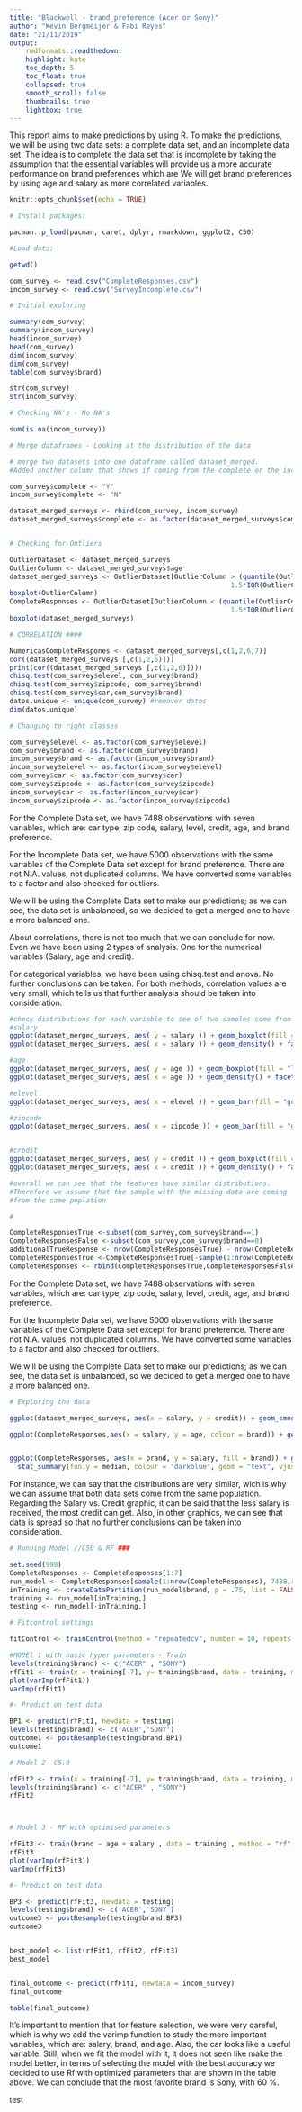 ```yaml
---
title: "Blackwell - brand_preference (Acer or Sony)"
author: "Kevin Bergmeijer & Fabi Reyes"
date: "21/11/2019"
output: 
    rmdformats::readthedown:
    highlight: kate
    toc_depth: 5
    toc_float: true
    collapsed: true
    smooth_scroll: false
    thumbnails: true
    lightbox: true
---
```

This report aims to make predictions by using R.
To make the predictions, we will be using two data sets: a complete data set, and an incomplete data set.
The idea is to complete the data set that is incomplete by taking the assumption that the essential variables will provide us  a more accurate performance on brand preferences which are
We will get brand preferences by using age and salary as more correlated variables.
```r
knitr::opts_chunk$set(echo = TRUE)
```

```r
# Install packages: 

pacman::p_load(pacman, caret, dplyr, rmarkdown, ggplot2, C50)

#Load data:

getwd()

com_survey <- read.csv("CompleteResponses.csv")
incom_survey <- read.csv("SurveyIncomplete.csv")

```

```r
# Initial exploring

summary(com_survey)
summary(incom_survey)
head(incom_survey)
head(com_survey)
dim(incom_survey)
dim(com_survey)
table(com_survey$brand)

str(com_survey)
str(incom_survey)
```


```r
# Checking NA's - No NA's 

sum(is.na(incom_survey))

# Merge dataframes - Looking at the distribution of the data

# merge two datasets into one dataframe called dataset_merged. 
#Added another column that shows if coming from the complete or the incomplete survey (complete = Y, incomplete = N)

com_survey$complete <- "Y"
incom_survey$complete <- "N"

dataset_merged_surveys <- rbind(com_survey, incom_survey)
dataset_merged_surveys$complete <- as.factor(dataset_merged_surveys$complete)


# Checking for Outliers

OutlierDataset <- dataset_merged_surveys
OutlierColumn <- dataset_merged_surveys$age
dataset_merged_surveys <- OutlierDataset[OutlierColumn > (quantile(OutlierColumn)[[2]] -
                                                       1.5*IQR(OutlierColumn)),]
boxplot(OutlierColumn)
CompleteResponses <- OutlierDataset[OutlierColumn < (quantile(OutlierColumn)[[4]] +
                                                       1.5*IQR(OutlierColumn)),]
boxplot(dataset_merged_surveys)

# CORRELATION ####

NumericasCompleteRespones <- dataset_merged_surveys[,c(1,2,6,7)]
cor((dataset_merged_surveys [,c(1,2,6)]))
print(cor((dataset_merged_surveys [,c(1,2,6)])))
chisq.test(com_survey$elevel, com_survey$brand)
chisq.test(com_survey$zipcode, com_survey$brand)
chisq.test(com_survey$car,com_survey$brand)
datos.unique <- unique(com_survey) #remover datos
dim(datos.unique)


```


```r
# Changing to right classes 

com_survey$elevel <- as.factor(com_survey$elevel)
com_survey$brand <- as.factor(com_survey$brand)
incom_survey$brand <- as.factor(incom_survey$brand)
incom_survey$elevel <- as.factor(incom_survey$elevel)
com_survey$car <- as.factor(com_survey$car)
com_survey$zipcode <- as.factor(com_survey$zipcode)
incom_survey$car <- as.factor(incom_survey$car)
incom_survey$zipcode <- as.factor(incom_survey$zipcode)
```

For the Complete Data set, we have 7488 observations with seven variables, which are: car type, zip code, salary, level, credit, age, and brand preference.

For the Incomplete Data set, we have 5000 observations with the same variables of the Complete Data set except for brand preference.
 There are not N.A. values, not duplicated columns.
We have converted some variables to a factor and also checked for outliers. 

We will be using the Complete Data set to make our predictions; as we can see, the data set is unbalanced, so we decided to get a merged one to have a more balanced one. 

About correlations, there is not too much that we can conclude for now.
Even we have been using 2 types of analysis. One for the numerical variables (Salary, age and credit).

For categorical variables, we have been using chisq.test and anova. 
No further conclusions can be taken.
For both methods, correlation values are very small, which tells us that further analysis should be taken into consideration.





```r




#check distributions for each variable to see of two samples come from the same population
#salary
ggplot(dataset_merged_surveys, aes( y = salary )) + geom_boxplot(fill = "lightblue") + facet_grid(.~complete)
ggplot(dataset_merged_surveys, aes( x = salary )) + geom_density() + facet_grid(.~complete)

#age
ggplot(dataset_merged_surveys, aes( y = age )) + geom_boxplot(fill = "lightblue") + facet_grid(.~complete)
ggplot(dataset_merged_surveys, aes( x = age )) + geom_density() + facet_grid(.~complete)

#elevel
ggplot(dataset_merged_surveys, aes( x = elevel )) + geom_bar(fill = "gold2") + facet_grid(.~complete)

#zipcode
ggplot(dataset_merged_surveys, aes( x = zipcode )) + geom_bar(fill = "gold2") + facet_grid(.~complete)


#credit
ggplot(dataset_merged_surveys, aes( y = credit )) + geom_boxplot(fill = "lightblue") + facet_grid(.~complete)
ggplot(dataset_merged_surveys, aes( x = credit )) + geom_density() + facet_grid(.~complete)

#overall we can see that the features have similar distributions.
#Therefore we assume that the sample with the missing data are coming
#from the same poplation
```


```r

# 

CompleteResponsesTrue <-subset(com_survey,com_survey$brand==1)
CompleteResponsesFalse <-subset(com_survey,com_survey$brand==0)
additionalTrueResponse <- nrow(CompleteResponsesTrue) - nrow(CompleteResponsesFalse )
CompleteResponsesTrue <-CompleteResponsesTrue[-sample(1:nrow(CompleteResponsesTrue), additionalTrueResponse),]
CompleteResponses <- rbind(CompleteResponsesTrue,CompleteResponsesFalse)
```

For the Complete Data set, we have 7488 observations with seven variables, which are: car type, zip code, salary, level, credit, age, and brand preference.

For the Incomplete Data set, we have 5000 observations with the same variables of the Complete Data set except for brand preference.
 There are not N.A. values, not duplicated columns.
We have converted some variables to a factor and also checked for outliers. 

We will be using the Complete Data set to make our predictions; as we can see, the data set is unbalanced, so we decided to get a merged one to have a more balanced one.


```r
# Exploring the data

ggplot(dataset_merged_surveys, aes(x = salary, y = credit)) + geom_smooth(fill = "lightblue", col = "darkgreen") + ggtitle("Salary VS Credit") + theme(plot.title = element_text(hjust = 0.5, colour = "darkblue"))

ggplot(CompleteResponses,aes(x = salary, y = age, colour = brand)) + geom_point() + geom_smooth() + ggtitle("Salary VS Age + Brand Preference") + theme(plot.title = element_text(hjust = 0.5, colour = "darkblue")) + scale_color_hue(name="Brand Preference",breaks=c("0", "1"), labels=c("Acer", "Sony"))


ggplot(CompleteResponses, aes(x = brand, y = salary, fill = brand)) + geom_boxplot() + 
  stat_summary(fun.y = median, colour = "darkblue", geom = "text", vjust = -0.7, aes(label = round(..y.., digits = 1))) + ggtitle("Boxplot Salary with Brand Preference + Median") + theme(plot.title = element_text(hjust = 0.5, colour = "darkblue")) 

```


For instance, we can say that the distributions are very similar, wich is why we can assume that both data sets come from the same population.
Regarding the Salary vs. Credit graphic, it can be said that the less salary is received, the most credit can get.
Also, in other graphics, we can see that data is spread so that no further conclusions can be taken into consideration.


```r

# Running Model //C50 & RF ###

set.seed(998)
CompleteResponses <- CompleteResponses[1:7]
run_model <- CompleteResponses[sample(1:nrow(CompleteResponses), 7488,replace=FALSE),]
inTraining <- createDataPartition(run_model$brand, p = .75, list = FALSE)
training <- run_model[inTraining,]
testing <- run_model[-inTraining,]

# Fitcontrol settings

fitControl <- trainControl(method = "repeatedcv", number = 10, repeats = 1)

#MODEl 1 with basic hyper parameters - Train
levels(training$brand) <- c("ACER" , "SONY")
rfFit1 <- train(x = training[-7], y= training$brand, data = training, method = "rf", trControl= fitControl, tuneLength = 1)
plot(varImp(rfFit1))
varImp(rfFit1)

#- Predict on test data

BP1 <- predict(rfFit1, newdata = testing)
levels(testing$brand) <- c('ACER','SONY')
outcome1 <- postResample(testing$brand,BP1)
outcome1

# Model 2- C5.0

rfFit2 <- train(x = training[-7], y= training$brand, data = training, method = "C5.0Tree", trControl=fitControl, tuneLength = 2)
levels(training$brand) <- c("ACER" , "SONY")
rfFit2



# Model 3 - RF with optimised parameters 

rfFit3 <- train(brand ~ age + salary , data = training , method = "rf", trControl=fitControl, tunegrid = expand.grid(mtry=c(1,2,3,4,5)))
rfFit3
plot(varImp(rfFit3))
varImp(rfFit3)

#- Predict on test data 

BP3 <- predict(rfFit3, newdata = testing)
levels(testing$brand) <- c('ACER','SONY')
outcome3 <- postResample(testing$brand,BP3)
outcome3


best_model <- list(rfFit1, rfFit2, rfFit3)
best_model


final_outcome <- predict(rfFit1, newdata = incom_survey)
final_outcome

table(final_outcome)


```

It's important to mention that for feature selection, we were very careful, which is why we add the varimp function to study the more important variables, which are: salary, brand, and age.
Also, the car looks like a useful variable. Still, when we fit the model with it, it does not seen like make the model better, in terms of selecting the model with the best accuracy we decided to use Rf with optimized parameters that are shown in the table above.
We can conclude that the most favorite brand is Sony, with 60 %. 

test